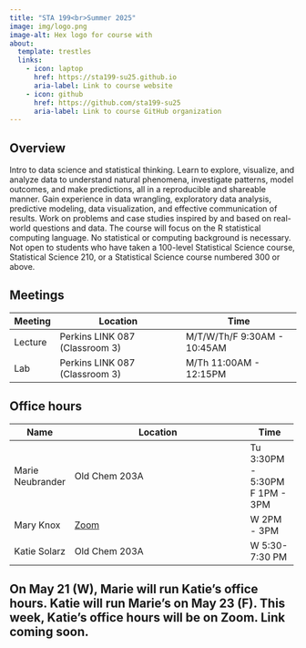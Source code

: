 ```yaml
---
title: "STA 199<br>Summer 2025"
image: img/logo.png
image-alt: Hex logo for course with
about:
  template: trestles
  links:
    - icon: laptop
      href: https://sta199-su25.github.io
      aria-label: Link to course website
    - icon: github
      href: https://github.com/sta199-su25
      aria-label: Link to course GitHub organization
---
```


## Overview

Intro to data science and statistical thinking.
Learn to explore, visualize, and analyze data to understand natural phenomena, investigate patterns, model outcomes, and make predictions, all in a reproducible and shareable manner.
Gain experience in data wrangling, exploratory data analysis, predictive modeling, data visualization, and effective communication of results.
Work on problems and case studies inspired by and based on real-world questions and data.
The course will focus on the R statistical computing language.
No statistical or computing background is necessary.
Not open to students who have taken a 100-level Statistical Science course, Statistical Science 210, or a Statistical Science course numbered 300 or above.

## Meetings

| Meeting | Location                       | Time                        |
|---------|--------------------------------|-----------------------------|
| Lecture | Perkins LINK 087 (Classroom 3) | M/T/W/Th/F 9:30AM - 10:45AM |
| Lab     | Perkins LINK 087 (Classroom 3) | M/Th 11:00AM - 12:15PM      |

## Office hours

+------------------+---------------------------------------------------------------------------------+---------------------+
| Name             | Location                                                                        | Time                |
+==================+=================================================================================+=====================+
| Marie Neubrander | Old Chem 203A                                                                   | Tu 3:30PM - 5:30PM\ |
|                  |                                                                                 | F 1PM - 3PM         |
+------------------+---------------------------------------------------------------------------------+---------------------+
| Mary Knox        | [Zoom](https://duke.zoom.us/j/95219443117?pwd=n8DbwA8TTSbhb8pZRsJYnLb6BMzF2m.1) | W 2PM - 3PM         |
+------------------+---------------------------------------------------------------------------------+---------------------+
| Katie Solarz     | Old Chem 203A                                                                   | W 5:30-7:30 PM      |
+------------------+---------------------------------------------------------------------------------+---------------------+

::: callout-note
## On May 21 (W), Marie will run Katie's office hours. Katie will run Marie's on May 23 (F). This week, Katie's office hours will be on Zoom. Link coming soon.
:::
